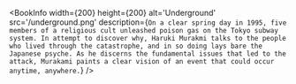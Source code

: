 
<BookInfo
  width={200}
  height={200}
  alt='Underground'
  src='/underground.png'
  description={`On a clear spring day in 1995, five members of a religious cult unleashed poison gas on the Tokyo subway system. In attempt to discover why, Haruki Murakmi talks to the people who lived through the catastrophe, and in so doing lays bare the Japanese psyche. As he discerns the fundamental issues that led to the attack, Murakami paints a clear vision of an event that could occur anytime, anywhere.`}
/>
